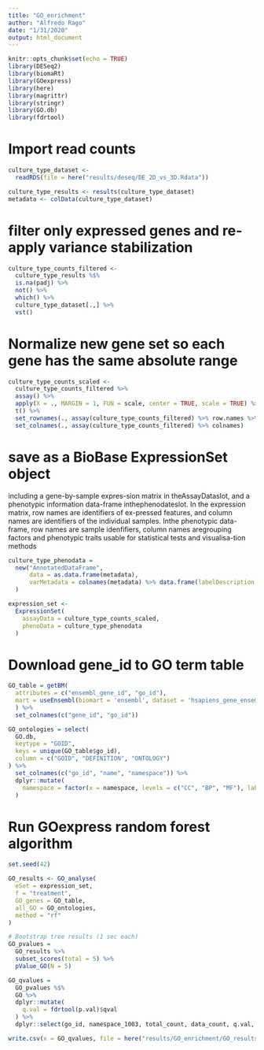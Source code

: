 ```yaml
---
title: "GO_enrichment"
author: "Alfredo Rago"
date: "1/31/2020"
output: html_document
---
```


```r
knitr::opts_chunk$set(echo = TRUE)
library(DESeq2)
library(biomaRt)
library(GOexpress)
library(here)
library(magrittr)
library(stringr)
library(GO.db)
library(fdrtool)
```

# Import read counts
```r
culture_type_dataset <- 
  readRDS(file = here("results/deseq/DE_2D_vs_3D.Rdata")) 

culture_type_results <- results(culture_type_dataset)
metadata <- colData(culture_type_dataset)
```

# filter only expressed genes and re-apply variance stabilization
```r
culture_type_counts_filtered <- 
  culture_type_results %$% 
  is.na(padj) %>%
  not() %>% 
  which() %>% 
  culture_type_dataset[.,] %>% 
  vst()
```

# Normalize new gene set so each gene has the same absolute range
```r
culture_type_counts_scaled <- 
  culture_type_counts_filtered %>% 
  assay() %>% 
  apply(X = ., MARGIN = 1, FUN = scale, center = TRUE, scale = TRUE) %>% 
  t() %>% 
  set_rownames(., assay(culture_type_counts_filtered) %>% row.names %>% str_extract(string = ., pattern = "^[[:alnum:]]*")) %>% 
  set_colnames(., assay(culture_type_counts_filtered) %>% colnames)
```


# save as a BioBase ExpressionSet object
including a gene-by-sample expres-sion matrix in theAssayDataslot, and a phenotypic information data-frame inthephenodateslot.  In the expression matrix, row names are identifiers of ex-pressed features, and column names are identifiers of the individual samples. Inthe phenotypic data-frame, row names are sample idenfifiers, column names aregrouping factors and phenotypic traits usable for statistical tests and visualisa-tion methods

```r

culture_type_phenodata = 
  new("AnnotatedDataFrame", 
      data = as.data.frame(metadata), 
      varMetadata = colnames(metadata) %>% data.frame(labelDescription = ., row.names = .)
  )

expression_set <- 
  ExpressionSet(
    assayData = culture_type_counts_scaled,
    phenoData = culture_type_phenodata
  )
```

# Download gene_id to GO term table

```r
GO_table = getBM(
  attributes = c("ensembl_gene_id", "go_id"),
  mart = useEnsembl(biomart = 'ensembl', dataset = 'hsapiens_gene_ensembl')
  ) %>% 
  set_colnames(c("gene_id", "go_id"))

GO_ontologies = select(
  GO.db, 
  keytype = "GOID", 
  keys = unique(GO_table$go_id), 
  column = c("GOID", "DEFINITION", "ONTOLOGY")
) %>% 
  set_colnames(c("go_id", "name", "namespace")) %>% 
  dplyr::mutate(
    namespace = factor(x = namespace, levels = c("CC", "BP", "MF"), labels = c("cellular_component", "biological_process", "molecular_function"))
  )
```


# Run GOexpress random forest algorithm
```r
set.seed(42)

GO_results <- GO_analyse(
  eSet = expression_set,
  f = "treatment",
  GO_genes = GO_table,
  all_GO = GO_ontologies,
  method = "rf"
)

# Bootstrap tree results (1 sec each)
GO_pvalues = 
  GO_results %>% 
  subset_scores(total = 5) %>% 
  pValue_GO(N = 5)

GO_qvalues = 
  GO_pvalues %$% 
  GO %>% 
  dplyr::mutate(
    q.val = fdrtool(p.val)$qval
  ) %>% 
  dplyr::select(go_id, namespace_1003, total_count, data_count, q.val, p.val, ave_rank, ave_score, name_1006)

write.csv(x = GO_qvalues, file = here("results/GO_enrichment/GO_results.csv"))
```


